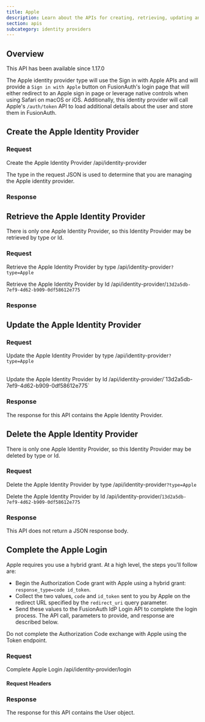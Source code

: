 ```yaml
---
title: Apple
description: Learn about the APIs for creating, retrieving, updating and disabling the Apple identity provider.
section: apis
subcategory: identity providers
---
```



## Overview

<Aside type="version">
This API has been available since 1.17.0
</Aside>

The Apple identity provider type will use the Sign in with Apple APIs and will provide a `Sign in with Apple` button on FusionAuth's login page that will either redirect to an Apple sign in page or leverage native controls when using Safari on macOS or iOS. Additionally, this identity provider will call Apple's `/auth/token` API to load additional details about the user and store them in FusionAuth.

<TokenStorageNote idp_long_lived_token_type="refresh"
                  idp_refresh_additional_info_url="https://developer.apple.com/documentation/sign_in_with_apple/sign_in_with_apple_rest_api/verifying_a_user"
                  idp_display_name="Apple"
                  idp_linking_strategy="LinkByEmail"
                  token_name="refresh_token"
                  return_text="/auth/token" />

## Create the Apple Identity Provider

### Request

<APIAuthentication icon="lock">Create the Apple Identity Provider</APIAuthentication>
<APIURI method="POST">/api/identity-provider</APIURI>

The <InlineField>type</InlineField> in the request JSON is used to determine that you are managing the Apple identity provider.

<AppleRequestBody idp_since={idp_since} />

### Response

<StandardPostResponseCodes never_search_error />

<AppleResponseBody idp_since={idp_since} />

## Retrieve the Apple Identity Provider

There is only one Apple Identity Provider, so this Identity Provider may be retrieved by type or Id.

### Request

<APIAuthentication icon="lock">Retrieve the Apple Identity Provider by type</APIAuthentication>
<APIURI method="GET">/api/identity-provider`?type=Apple`</APIURI>

<APIAuthentication icon="lock">Retrieve the Apple Identity Provider by Id</APIAuthentication>
<APIURI method="GET">/api/identity-provider/`13d2a5db-7ef9-4d62-b909-0df58612e775`</APIURI>

### Response

<StandardGetResponseCodes never_search_error />

<AppleResponseBody idp_since={idp_since} />

## Update the Apple Identity Provider

<GenericUpdateExplanationFragment extra_id_verbiage="There is only one Apple Identity Provider, so this Identity Provider may be updated by type or Id." capitalized_object_name="Apple Identity Provider" />

### Request

<APIAuthentication icon="lock">Update the Apple Identity Provider by type</APIAuthentication>
<APIURI method="PUT">/api/identity-provider`?type=Apple`</APIURI>

<PatchSupport api_endpoint="/api/identity-provider`?type=Apple`" />

<br/>
<APIAuthentication icon="lock">Update the Apple Identity Provider by Id</APIAuthentication>
<APIURI method="PUT">/api/identity-provider/`13d2a5db-7ef9-4d62-b909-0df58612e775`</APIURI>

<PatchSupport api_endpoint="/api/identity-provider/`13d2a5db-7ef9-4d62-b909-0df58612e775`" />

<AppleRequestBody idp_since={idp_since} api_endpoint="/api/identity-provider/`13d2a5db-7ef9-4d62-b909-0df58612e775`" />


### Response

The response for this API contains the Apple Identity Provider.

<StandardPutResponseCodes never_search_error />

<AppleResponseBody idp_since={idp_since} />

## Delete the Apple Identity Provider

There is only one Apple Identity Provider, so this Identity Provider may be deleted by type or Id.

### Request

<APIAuthentication icon="lock">Delete the Apple Identity Provider by type</APIAuthentication>
<APIURI method="DELETE">/api/identity-provider`?type=Apple`</APIURI>

<APIAuthentication icon="lock">Delete the Apple Identity Provider by Id</APIAuthentication>
<APIURI method="DELETE">/api/identity-provider/`13d2a5db-7ef9-4d62-b909-0df58612e775`</APIURI>

### Response

This API does not return a JSON response body.

<StandardDeleteResponseCodes never_search_error />

## Complete the Apple Login

<CompleteLoginText idp_display_name="Apple" token_text_with_article="an id token" token_text="id token" />

Apple requires you use a hybrid grant. At a high level, the steps you'll follow are:

* Begin the Authorization Code grant with Apple using a hybrid grant: `response_type=code id_token`.
* Collect the two values, `code` and `id_token` sent to you by Apple on the redirect URL specified by the `redirect_uri` query parameter.
* Send these values to the FusionAuth IdP Login API to complete the login process. The API call, parameters to provide, and response are described below.

<Aside type="note">
Do not complete the Authorization Code exchange with Apple using the Token endpoint.
</Aside>

### Request

<APIAuthentication icon="unlock">Complete Apple Login</APIAuthentication>
<APIURI method="POST">/api/identity-provider/login</APIURI>

#### Request Headers

<APIBlock>
</APIBlock>

<XForwardedForHeader />
<XFusionauthTenantIdHeaderScopedOperationRowOnly />

<IdentityProviderLoginRequestBody idp_display_name={idp_display_name} />

<JSON title="Example Native Request JSON" src="identity-providers/login/apple-request-native.json" />

### Response

The response for this API contains the User object.

<IdentityProviderLoginResponseBody />


